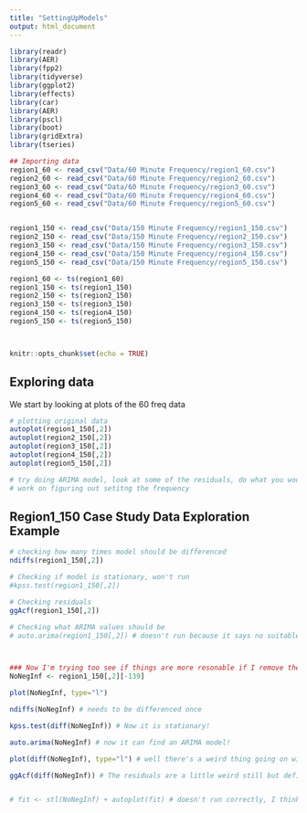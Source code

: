 ```yaml
---
title: "SettingUpModels"
output: html_document
---
```


```r
library(readr)
library(AER)
library(fpp2)
library(tidyverse)
library(ggplot2)
library(effects)
library(car)
library(AER)
library(pscl)
library(boot)
library(gridExtra)
library(tseries)

## Importing data
region1_60 <- read_csv("Data/60 Minute Frequency/region1_60.csv")
region2_60 <- read_csv("Data/60 Minute Frequency/region2_60.csv")
region3_60 <- read_csv("Data/60 Minute Frequency/region3_60.csv")
region4_60 <- read_csv("Data/60 Minute Frequency/region4_60.csv")
region5_60 <- read_csv("Data/60 Minute Frequency/region5_60.csv")


region1_150 <- read_csv("Data/150 Minute Frequency/region1_150.csv")
region2_150 <- read_csv("Data/150 Minute Frequency/region2_150.csv")
region3_150 <- read_csv("Data/150 Minute Frequency/region3_150.csv")
region4_150 <- read_csv("Data/150 Minute Frequency/region4_150.csv")
region5_150 <- read_csv("Data/150 Minute Frequency/region5_150.csv")

region1_60 <- ts(region1_60)
region1_150 <- ts(region1_150)
region2_150 <- ts(region2_150)
region3_150 <- ts(region3_150)
region4_150 <- ts(region4_150)
region5_150 <- ts(region5_150)



knitr::opts_chunk$set(echo = TRUE)
```

## Exploring data

We start by looking at plots of the 60 freq data
```r
# plotting original data 
autoplot(region1_150[,2])
autoplot(region2_150[,2])
autoplot(region3_150[,2])
autoplot(region4_150[,2])
autoplot(region5_150[,2])

# try doing ARIMA model, look at some of the residuals, do what you would do for a normal ts 
# work on figuring out setitng the frequency 


```




## Region1_150 Case Study Data Exploration Example 

```r
# checking how many times model should be differenced
ndiffs(region1_150[,2]) 

# Checking if model is stationary, won't run  
#kpss.test(region1_150[,2])

# Checking residuals
ggAcf(region1_150[,2])

# Checking what ARIMA values should be 
# auto.arima(region1_150[,2]) # doesn't run because it says no suitable ARIMA model can be found 



### Now I'm trying too see if things are more resonable if I remove the last entry which appears to be negative infiinity 
NoNegInf <- region1_150[,2][-139]

plot(NoNegInf, type="l")

ndiffs(NoNegInf) # needs to be differenced once 

kpss.test(diff(NoNegInf)) # Now it is stationary! 

auto.arima(NoNegInf) # now it can find an ARIMA model! 

plot(diff(NoNegInf), type="l") # well there's a weird thing going on with the variance but it looks much better than it did! 

ggAcf(diff(NoNegInf)) # The residuals are a little weird still but definetely way better than last time \


# fit <- stl(NoNegInf) + autoplot(fit) # doesn't run correctly, I think this might have to do with the seasonality issue 
```










